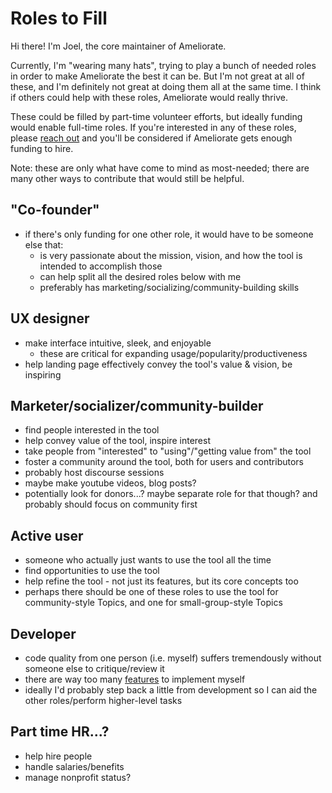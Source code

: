 # Roles to Fill

Hi there! I'm Joel, the core maintainer of Ameliorate.

Currently, I'm "wearing many hats", trying to play a bunch of needed roles in order to make Ameliorate the best it can be. But I'm not great at all of these, and I'm definitely not great at doing them all at the same time. I think if others could help with these roles, Ameliorate would really thrive.

These could be filled by part-time volunteer efforts, but ideally funding would enable full-time roles. If you're interested in any of these roles, please [reach out](https://github.com/amelioro/ameliorate/blob/main/CONTRIBUTING.md#reaching-out) and you'll be considered if Ameliorate gets enough funding to hire.

Note: these are only what have come to mind as most-needed; there are many other ways to contribute that would still be helpful.

## "Co-founder"

- if there's only funding for one other role, it would have to be someone else that:
  - is very passionate about the mission, vision, and how the tool is intended to accomplish those
  - can help split all the desired roles below with me
  - preferably has marketing/socializing/community-building skills

## UX designer

- make interface intuitive, sleek, and enjoyable
  - these are critical for expanding usage/popularity/productiveness
- help landing page effectively convey the tool's value & vision, be inspiring

## Marketer/socializer/community-builder

- find people interested in the tool
- help convey value of the tool, inspire interest
- take people from "interested" to "using"/"getting value from" the tool
- foster a community around the tool, both for users and contributors
- probably host discourse sessions
- maybe make youtube videos, blog posts?
- potentially look for donors...? maybe separate role for that though? and probably should focus on community first

## Active user

- someone who actually just wants to use the tool all the time
- find opportunities to use the tool
- help refine the tool - not just its features, but its core concepts too
- perhaps there should be one of these roles to use the tool for community-style Topics, and one for small-group-style Topics

## Developer

- code quality from one person (i.e. myself) suffers tremendously without someone else to critique/review it
- there are way too many [features](https://github.com/orgs/amelioro/projects/2/views/1) to implement myself
- ideally I'd probably step back a little from development so I can aid the other roles/perform higher-level tasks

## Part time HR...?

- help hire people
- handle salaries/benefits
- manage nonprofit status?
